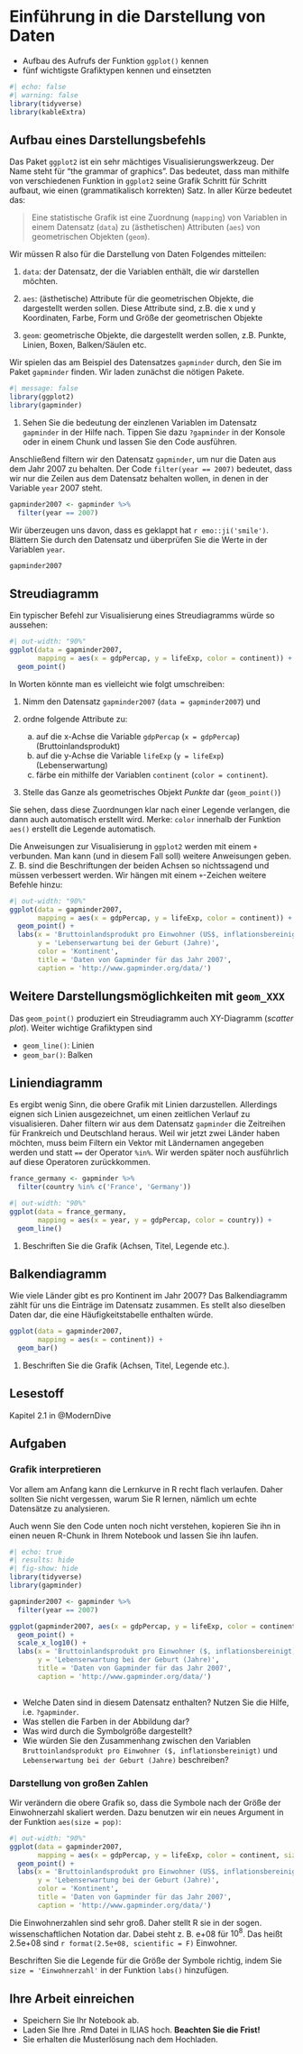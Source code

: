 # Einführung in die Darstellung von Daten {#sec-ggplot}

:::{.outcomes}
- Aufbau des Aufrufs der Funktion `ggplot()` kennen
- fünf wichtigste Grafiktypen kennen und einsetzten
:::

```r
#| echo: false
#| warning: false
library(tidyverse)
library(kableExtra)
```


## Aufbau eines Darstellungsbefehls

Das Paket `ggplot2` ist ein sehr mächtiges Visualisierungswerkzeug. Der Name steht für "the grammar of graphics". Das bedeutet, dass man mithilfe von verschiedenen Funktion in `ggplot2` seine Grafik Schritt für Schritt aufbaut, wie einen (grammatikalisch korrekten) Satz. In aller Kürze bedeutet das:

> Eine statistische Grafik ist eine Zuordnung (`mapping`) von Variablen in einem Datensatz (`data`) zu (ästhetischen) Attributen (`aes`) von geometrischen Objekten (`geom`).

Wir müssen R also für die Darstellung von Daten Folgendes mitteilen:

1. `data`: der Datensatz, der die Variablen enthält, die wir darstellen möchten.

1. `aes`: (ästhetische) Attribute für die geometrischen Objekte, die dargestellt werden sollen. Diese Attribute sind, z.B. die x und y Koordinaten, Farbe, Form und Größe der geometrischen Objekte

1. `geom`: geometrische Objekte, die dargestellt werden sollen, z.B. Punkte, Linien, Boxen, Balken/Säulen etc.

Wir spielen das am Beispiel des Datensatzes `gapminder` durch, den Sie im Paket `gapminder` finden. Wir laden zunächst die nötigen Pakete.
```r
#| message: false
library(ggplot2)
library(gapminder)
```


:::{.exercises}
1. Sehen Sie die bedeutung der einzlenen Variablen im Datensatz `gapminder` in der Hilfe nach. Tippen Sie dazu `?gapminder` in der Konsole oder in einem Chunk und lassen Sie den Code ausführen.
:::

Anschließend  filtern wir den Datensatz `gapminder`, um nur die Daten aus dem Jahr 2007 zu behalten. Der Code `filter(year == 2007)` bedeutet, dass wir nur die Zeilen aus dem Datensatz behalten wollen, in denen in der Variable `year` 2007 steht.
```r
gapminder2007 <- gapminder %>% 
  filter(year == 2007)
```

Wir überzeugen uns davon, dass es geklappt hat `r emo::ji('smile')`. Blättern Sie durch den Datensatz und überprüfen Sie die Werte in der Variablen `year`.
```r
gapminder2007
```


## Streudiagramm {#sec-scatter}
Ein typischer Befehl zur Visualisierung eines Streudiagramms würde so aussehen:
```r
#| out-width: "90%"
ggplot(data = gapminder2007, 
       mapping = aes(x = gdpPercap, y = lifeExp, color = continent)) +
  geom_point()
```

In Worten könnte man es vielleicht wie folgt umschreiben:

1. Nimm den Datensatz `gapminder2007` (`data = gapminder2007`)  und 

1. ordne folgende Attribute zu:
    a. auf die x-Achse die Variable `gdpPercap` (`x = gdpPercap`) (Bruttoinlandsprodukt)
    a. auf die y-Achse die Variable `lifeExp` (`y = lifeExp`) (Lebenserwartung)
    a. färbe ein mithilfe der Variablen `continent` (`color = continent`).

2. Stelle das Ganze als geometrisches Objekt *Punkte* dar (`geom_point()`)

Sie sehen, dass diese Zuordnungen klar nach einer Legende verlangen, die dann auch automatisch erstellt wird. Merke: `color` innerhalb der Funktion `aes()` erstellt die Legende automatisch.

Die Anweisungen zur Visualisierung in `ggplot2` werden mit einem `+` verbunden. Man kann (und in diesem Fall soll) weitere Anweisungen geben. Z. B. sind die Beschriftungen der beiden Achsen so nichtssagend und müssen verbessert werden. Wir hängen mit einem `+`-Zeichen weitere Befehle hinzu:

```r
#| out-width: "90%"
ggplot(data = gapminder2007, 
       mapping = aes(x = gdpPercap, y = lifeExp, color = continent)) +
  geom_point() + 
  labs(x = 'Bruttoinlandsprodukt pro Einwohner (US$, inflationsbereinigt)',
       y = 'Lebenserwartung bei der Geburt (Jahre)',
       color = 'Kontinent',
       title = 'Daten von Gapminder für das Jahr 2007',
       caption = 'http://www.gapminder.org/data/')
```


## Weitere Darstellungsmöglichkeiten mit `geom_XXX`
Das `geom_point()` produziert ein Streudiagramm auch XY-Diagramm (*scatter plot*). Weiter wichtige Grafiktypen sind

- `geom_line()`: Linien
- `geom_bar()`: Balken

## Liniendiagramm {#sec-line}
Es ergibt wenig Sinn, die obere Grafik mit Linien darzustellen. Allerdings eignen sich Linien ausgezeichnet, um einen zeitlichen Verlauf zu visualisieren. Daher filtern wir aus dem Datensatz `gapminder` die Zeitreihen für Frankreich und Deutschland heraus. Weil wir jetzt zwei Länder haben möchten, muss beim Filtern ein Vektor mit Ländernamen angegeben werden und statt `==` der Operator `%in%`. Wir werden später noch ausführlich auf diese Operatoren zurückkommen.

```r
france_germany <- gapminder %>% 
  filter(country %in% c('France', 'Germany'))
```


```r
#| out-width: "90%"
ggplot(data = france_germany, 
       mapping = aes(x = year, y = gdpPercap, color = country)) +
  geom_line()
```

:::{.exercises}
1. Beschriften Sie die Grafik (Achsen, Titel, Legende etc.).
:::


## Balkendiagramm
Wie viele Länder gibt es pro Kontinent im Jahr 2007? Das Balkendiagramm zählt für uns die Einträge im Datensatz zusammen. Es stellt also dieselben Daten dar, die eine Häufigkeitstabelle enthalten würde.

```r
ggplot(data = gapminder2007, 
       mapping = aes(x = continent)) +
  geom_bar()
```

:::{.exercises}
1. Beschriften Sie die Grafik (Achsen, Titel, Legende etc.).
:::

## Lesestoff
Kapitel 2.1 in @ModernDive


## Aufgaben

### Grafik interpretieren
Vor allem am Anfang kann die Lernkurve in R recht flach verlaufen. Daher sollten Sie nicht vergessen, warum Sie R lernen, nämlich um echte Datensätze zu analysieren.

Auch wenn Sie den Code unten noch nicht verstehen, kopieren Sie ihn in einen neuen R-Chunk in Ihrem Notebook und lassen Sie ihn laufen.

```r
#| echo: true
#| results: hide
#| fig-show: hide
library(tidyverse)
library(gapminder)

gapminder2007 <- gapminder %>% 
  filter(year == 2007)

ggplot(gapminder2007, aes(x = gdpPercap, y = lifeExp, color = continent, size = pop)) +
  geom_point() +
  scale_x_log10() +
  labs(x = 'Bruttoinlandsprodukt pro Einwohner ($, inflationsbereinigt)', 
       y = 'Lebenserwartung bei der Geburt (Jahre)',
       title = 'Daten von Gapminder für das Jahr 2007',
       caption = 'http://www.gapminder.org/data/')
  
```

- Welche Daten sind in diesem Datensatz enthalten? Nutzen Sie die Hilfe, i.e. `?gapminder`.
- Was stellen die Farben in der Abbildung dar?
- Was wird durch die Symbolgröße dargestellt?
- Wie würden Sie den Zusammenhang zwischen den Variablen `Bruttoinlandsprodukt pro Einwohner ($, inflationsbereinigt)` und `Lebenserwartung bei der Geburt (Jahre)` beschreiben?

### Darstellung von großen Zahlen
Wir verändern die obere Grafik so, dass die Symbole nach der Größe der Einwohnerzahl skaliert werden. Dazu benutzen wir ein neues Argument in der Funktion `aes(size = pop)`:

```r
#| out-width: "90%"
ggplot(data = gapminder2007, 
       mapping = aes(x = gdpPercap, y = lifeExp, color = continent, size = pop)) +
  geom_point() + 
  labs(x = 'Bruttoinlandsprodukt pro Einwohner (US$, inflationsbereinigt)',
       y = 'Lebenserwartung bei der Geburt (Jahre)',
       color = 'Kontinent',
       title = 'Daten von Gapminder für das Jahr 2007',
       caption = 'http://www.gapminder.org/data/')
```

Die Einwohnerzahlen sind sehr groß. Daher stellt R sie in der sogen. wissenschaftlichen Notation dar. Dabei steht z. B. e+08 für $10^8$. Das heißt 2.5e+08 sind `r format(2.5e+08, scientific = F)` Einwohner.

Beschriften Sie die Legende für die Größe der Symbole richtig, indem Sie `size = 'Einwohnerzahl'` in der Funktion `labs()` hinzufügen.
       


## Ihre Arbeit einreichen
- Speichern Sie Ihr Notebook ab.
- Laden Sie Ihre .Rmd Datei in ILIAS hoch. **Beachten Sie die Frist!**
- Sie erhalten die Musterlösung nach dem Hochladen.
